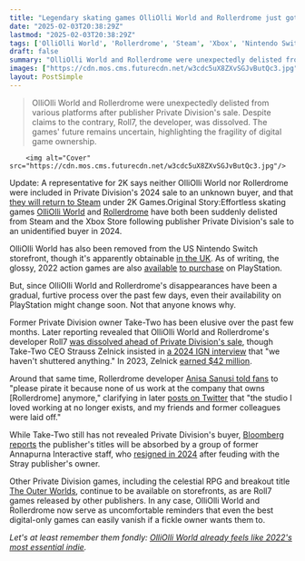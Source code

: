 ```yaml
---
title: "Legendary skating games OlliOlli World and Rollerdrome just got yanked from storefronts after less than 3 years, and no one knows why"
date: "2025-02-03T20:38:29Z"
lastmod: "2025-02-03T20:38:29Z"
tags: ['OlliOlli World', 'Rollerdrome', 'Steam', 'Xbox', 'Nintendo Switch', 'PlayStation', 'Action', 'Indie', 'Skating', 'Delisted']
draft: false
summary: "OlliOlli World and Rollerdrome were unexpectedly delisted from various platforms after publisher Private Division's sale.  Despite claims to the contrary, Roll7, the developer, was dissolved.  The games' future remains uncertain, highlighting the fragility of digital game ownership."
images: ["https://cdn.mos.cms.futurecdn.net/w3cdc5uX8ZXvSGJvButQc3.jpg"]
layout: PostSimple
---
```

> OlliOlli World and Rollerdrome were unexpectedly delisted from various platforms after publisher Private Division's sale.  Despite claims to the contrary, Roll7, the developer, was dissolved.  The games' future remains uncertain, highlighting the fragility of digital game ownership.


        <img alt="Cover" src="https://cdn.mos.cms.futurecdn.net/w3cdc5uX8ZXvSGJvButQc3.jpg"/>
        
Update: A representative for 2K says neither OlliOlli World nor Rollerdrome were included in Private Division's 2024 sale to an unknown buyer, and that [they will return to Steam](https://x.com/ethangach/status/1886496461178769813) under 2K Games.Original Story:Effortless skating games [<u>OlliOlli World</u>](https://www.gamesradar.com/olliolli-world-review/) and [<u>Rollerdrome</u>](https://www.gamesradar.com/rollerdrome-review/) have both been suddenly delisted from Steam and the Xbox Store following publisher Private Division's sale to an unidentified buyer in 2024.

OlliOlli World has also been removed from the US Nintendo Switch storefront, though it's apparently obtainable [<u>in the UK</u>](https://www.nintendo.com/en-gb/Games/Nintendo-Switch-download-software/OlliOlli-World-1951283.html). As of writing, the glossy, 2022 action games are also [<u>available</u>](https://www.playstation.com/en-us/games/rollerdrome/) [<u>to purchase</u>](https://www.playstation.com/en-us/games/olliolli-world/) on PlayStation.

But, since OlliOlli World and Rollerdrome's disappearances have been a gradual, furtive process over the past few days, even their availability on PlayStation might change soon. Not that anyone knows why.

Former Private Division owner Take-Two has been elusive over the past few months. Later reporting revealed that OlliOlli World and Rollerdrome's developer Roll7 [was dissolved ahead of Private Division's sale](https://www.gamesradar.com/games/6-months-after-take-twos-ceo-said-we-didnt-shutter-those-studios-take-two-confirms-it-shuttered-the-kerbal-space-program-and-rollerdrome-studios/), though Take-Two CEO Strauss Zelnick insisted in [<u>a 2024 IGN interview</u>](https://www.ign.com/articles/take-two-ceo-on-intercept-roll7-we-didnt-shutter-those-studios) that "we haven't shuttered anything." In 2023, Zelnick [<u>earned $42 million</u>](https://www.gamesradar.com/games/a-completely-cruel-and-baffling-decision-industry-anger-over-gta-6-publishers-closure-of-two-acclaimed-studios-despite-commercial-successes-and-ceos-dollar26-million-pay-rise/).

Around that same time, Rollerdrome developer [<u>Anisa Sanusi told fans</u>](https://www.gamesradar.com/games/action/please-pirate-it-because-none-of-us-work-at-the-company-that-owns-this-anymore-dev-of-stylish-skating-shooter-marks-its-2-year-anniversary-with-a-call-for-piracy/) to "please pirate it because none of us work at the company that owns [Rollerdrome] anymore," clarifying in later [<u>posts on Twitter</u>](https://x.com/studioanisa/status/1824586507547557936) that "the studio I loved working at no longer exists, and my friends and former colleagues were laid off."

While Take-Two still has not revealed Private Division's buyer, [<u>Bloomberg reports</u>](https://www.bloomberg.com/news/articles/2025-01-07/ex-annapurna-video-game-staff-to-absorb-former-take-two-label-private-division) the publisher's titles will be absorbed by a group of former Annapurna Interactive staff, who [<u>resigned in 2024</u>](https://www.gamesradar.com/games/all-25-members-of-annapurna-interactive-reportedly-resign-following-a-dispute-with-the-publishers-owner/) after feuding with the Stray publisher's owner.

Other Private Division games, including the celestial RPG and breakout title [<u>The Outer Worlds</u>](https://store.steampowered.com/app/578650/The_Outer_Worlds/), continue to be available on storefronts, as are Roll7 games released by other publishers. In any case, OlliOlli World and Rollerdrome now serve as uncomfortable reminders that even the best digital-only games can easily vanish if a fickle owner wants them to.

*Let's at least remember them fondly: *[<u><em>OlliOlli World already feels like 2022's most essential indie</em></u>](https://store.steampowered.com/app/578650/The_Outer_Worlds/)*.*
        